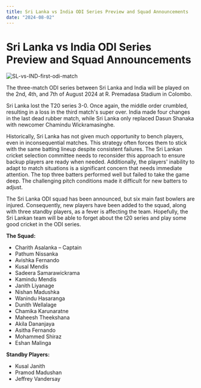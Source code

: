 ```yaml
---
title: Sri Lanka vs India ODI Series Preview and Squad Announcements
date: "2024-08-02"
---
```


# Sri Lanka vs India ODI Series Preview and Squad Announcements
![SL-vs-IND-first-odi-match](/cricket/2024-08-01-sl-ind-1-odi.jpeg)

The three-match ODI series between Sri Lanka and India will be played on the 2nd, 4th, and 7th of August 2024 at R. Premadasa Stadium in Colombo.

Sri Lanka lost the T20 series 3-0. Once again, the middle order crumbled, resulting in a loss in the third match's super over. India made four changes in the last dead rubber match, while Sri Lanka only replaced Dasun Shanaka with newcomer Chamindu Wickramasinghe.

Historically, Sri Lanka has not given much opportunity to bench players, even in inconsequential matches. This strategy often forces them to stick with the same batting lineup despite consistent failures. The Sri Lankan cricket selection committee needs to reconsider this approach to ensure backup players are ready when needed. Additionally, the players' inability to adapt to match situations is a significant concern that needs immediate attention. The top three batters performed well but failed to take the game deep. The challenging pitch conditions made it difficult for new batters to adjust.

The Sri Lanka ODI squad has been announced, but six main fast bowlers are injured. Consequently, new players have been added to the squad, along with three standby players, as a fever is affecting the team. Hopefully, the Sri Lankan team will be able to forget about the t20 series and play some good cricket in the ODI series.

**The Squad:**
- Charith Asalanka – Captain
- Pathum Nissanka
- Avishka Fernando
- Kusal Mendis
- Sadeera Samarawickrama
- Kamindu Mendis
- Janith Liyanage
- Nishan Madushka
- Wanindu Hasaranga
- Dunith Wellalage
- Chamika Karunaratne
- Maheesh Theekshana
- Akila Dananjaya
- Asitha Fernando
- Mohammed Shiraz
- Eshan Malinga

**Standby Players:**
- Kusal Janith
- Pramod Madushan
- Jeffrey Vandersay
